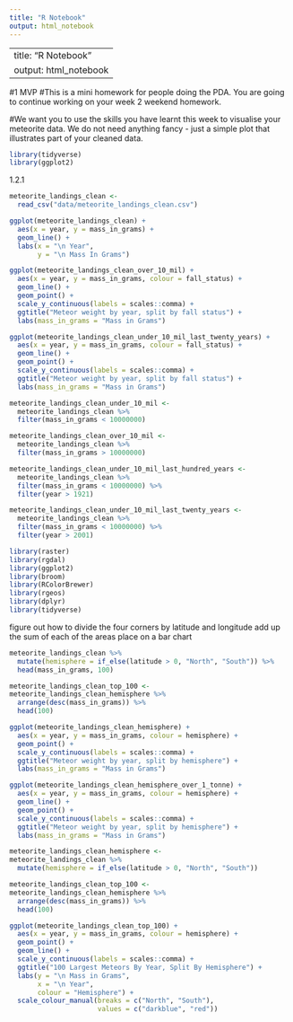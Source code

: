 ```yaml
---
title: "R Notebook"
output: html_notebook
---
```


---
title: "R Notebook"
output: html_notebook
---


#1 MVP
#This is a mini homework for people doing the PDA. You are going to continue working on your week 2 weekend homework.

#We want you to use the skills you have learnt this week to visualise your meteorite data. We do not need anything fancy - just a simple plot that illustrates part of your cleaned data.





```r
library(tidyverse)
library(ggplot2)
```

1.2.1

```r
meteorite_landings_clean <-
  read_csv("data/meteorite_landings_clean.csv")
```


```r
ggplot(meteorite_landings_clean) +
  aes(x = year, y = mass_in_grams) +
  geom_line() +
  labs(x = "\n Year",
       y = "\n Mass In Grams") 
```
```r
ggplot(meteorite_landings_clean_over_10_mil) +
  aes(x = year, y = mass_in_grams, colour = fall_status) +
  geom_line() +
  geom_point() +
  scale_y_continuous(labels = scales::comma) +
  ggtitle("Meteor weight by year, split by fall status") +
  labs(mass_in_grams = "Mass in Grams")
```

```r
ggplot(meteorite_landings_clean_under_10_mil_last_twenty_years) +
  aes(x = year, y = mass_in_grams, colour = fall_status) +
  geom_line() +
  geom_point() +
  scale_y_continuous(labels = scales::comma) +
  ggtitle("Meteor weight by year, split by fall status") +
  labs(mass_in_grams = "Mass in Grams")
```




```r
meteorite_landings_clean_under_10_mil <-
  meteorite_landings_clean %>% 
  filter(mass_in_grams < 10000000)
```

```r
meteorite_landings_clean_over_10_mil <-
  meteorite_landings_clean %>% 
  filter(mass_in_grams > 10000000)
```


```r
meteorite_landings_clean_under_10_mil_last_hundred_years <-
  meteorite_landings_clean %>% 
  filter(mass_in_grams < 10000000) %>% 
  filter(year > 1921)
```


```r
meteorite_landings_clean_under_10_mil_last_twenty_years <-
  meteorite_landings_clean %>% 
  filter(mass_in_grams < 10000000) %>% 
  filter(year > 2001)
```






```r
library(raster)
library(rgdal)
library(ggplot2)
library(broom)
library(RColorBrewer)
library(rgeos)
library(dplyr)
library(tidyverse)
```



figure out how to divide the four corners by latitude and longitude
add up the sum of each of the areas
place on a bar chart



```r
meteorite_landings_clean %>% 
  mutate(hemisphere = if_else(latitude > 0, "North", "South")) %>% 
  head(mass_in_grams, 100)
```
```r
meteorite_landings_clean_top_100 <-
meteorite_landings_clean_hemisphere %>% 
  arrange(desc(mass_in_grams)) %>% 
  head(100)
```



```r
ggplot(meteorite_landings_clean_hemisphere) +
  aes(x = year, y = mass_in_grams, colour = hemisphere) +
  geom_point() +
  scale_y_continuous(labels = scales::comma) +
  ggtitle("Meteor weight by year, split by hemisphere") +
  labs(mass_in_grams = "Mass in Grams")
```



```r
ggplot(meteorite_landings_clean_hemisphere_over_1_tonne) +
  aes(x = year, y = mass_in_grams, colour = hemisphere) +
  geom_line() +
  geom_point() +
  scale_y_continuous(labels = scales::comma) +
  ggtitle("Meteor weight by year, split by hemisphere") +
  labs(mass_in_grams = "Mass in Grams")
```



```r
meteorite_landings_clean_hemisphere <-
meteorite_landings_clean %>% 
  mutate(hemisphere = if_else(latitude > 0, "North", "South"))
```


```r
meteorite_landings_clean_top_100 <-
meteorite_landings_clean_hemisphere %>% 
  arrange(desc(mass_in_grams)) %>% 
  head(100)
```


```r
ggplot(meteorite_landings_clean_top_100) +
  aes(x = year, y = mass_in_grams, colour = hemisphere) +
  geom_point() +
  geom_line() +
  scale_y_continuous(labels = scales::comma) +
  ggtitle("100 Largest Meteors By Year, Split By Hemisphere") +
  labs(y = "\n Mass in Grams",
       x = "\n Year",
       colour = "Hemisphere") +
  scale_colour_manual(breaks = c("North", "South"),
                      values = c("darkblue", "red"))
```
































































































































































































































































































































































































































































































































